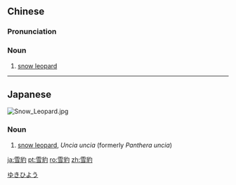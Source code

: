 ==Chinese==
{{zh-forms}}

===Pronunciation===
{{zh-pron
|m=xuěbào
|c=syut3 paau3
|cat=n
}}

===Noun===
{{zh-noun|mw=隻}}

# [[snow leopard]]

{{zh-cat|Felids}}

----

==Japanese==
[[Image:Snow_Leopard.jpg|thumb|right]]
{{ja-kanjitab|ゆき|ひょう|yomi=k}}

===Noun===
{{ja-noun|ゆきひょう|ユキヒョウ|hhira=ゆきへう}}

# [[snow leopard]], ''Uncia uncia'' (formerly ''Panthera uncia'')

[[Category:ja:Felids|ゆきひよう]]

[[ja:雪豹]]
[[pt:雪豹]]
[[ro:雪豹]]
[[zh:雪豹]]